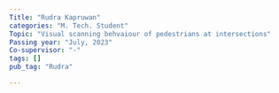 ```yaml
---
Title: "Rudra Kapruwan"
categories: "M. Tech. Student"
Topic: "Visual scanning behvaiour of pedestrians at intersections"
Passing year: "July, 2023"
Co-supervisor: "-"
tags: []
pub_tag: "Rudra"

---
```



